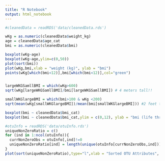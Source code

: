 ```yaml
---
title: "R Notebook"
output: html_notebook
---
```




```r
#cleanedData = readRDS('data/cleanedData.rds')

wKg = as.numeric(cleanedData$weight_kg)
age = cleanedData$age_cat
bmi = as.numeric(cleanedData$bmi)

boxplot(wKg~age)
boxplot(wKg~age,ylim=c(0,50))
plot(sort(bmi))
plot(wKg,bmi,xlab = "weight (kg)", ylab = "bmi")
points(wKg[which(bmi<12)],bmi[which(bmi<12)],col="green")


largeWKGSamllBMI = which(wKg>600)
sqrt(wKg[largeWKGSamllBMI]/bmi[largeWKGSamllBMI]) # 4 meters tall!!

smallWKGlargeBMI = which(bmi>100 & wKg <200)
sqrt(mean(wKg[smallWKGlargeBMI])/mean(bmi[smallWKGlargeBMI])) #2 feet tall

boxplot(bmi ~ cleanedData$bmi_cat)
boxplot(bmi ~ cleanedData$bmi_cat,ylim = c(0,12), ylab = "bmi (life threatening range)")

```


```r
#otuInfo = readRDS('data/otuInfo.rds')
uniqueNonZeroRatio = c()
for (ind in 1:ncol(otuInfo)){
  currNonZeroObs = otuInfo[,ind]!=0
  uniqueNonZeroRatio[ind] = length(unique(otuInfo[currNonZeroObs,ind]))/sum(currNonZeroObs)
}
plot(sort(uniqueNonZeroRatio),type="l",xlab = "Sorted OTU Attributes", ylab = "Ratio of unique non zero values")

```


